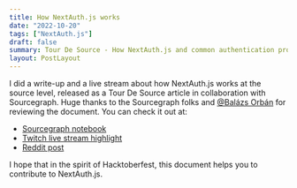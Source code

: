 ```yaml
---
title: How NextAuth.js works
date: "2022-10-20"
tags: ["NextAuth.js"]
draft: false
summary: Tour De Source - How NextAuth.js and common authentication protocols work
layout: PostLayout
---
```


I did a write-up and a live stream about how NextAuth.js works at the source level, released as a Tour De Source article in collaboration with Sourcegraph.
Huge thanks to the Sourcegraph folks and [@Balázs Orbán](https://twitter.com/balazsorban44) for reviewing the document. You can check it out at:

- [Sourcegraph notebook](https://sourcegraph.com/notebooks/Tm90ZWJvb2s6MTc2MQ==)
- [Twitch live stream highlight](https://www.twitch.tv/videos/1627753164)
- [Reddit post](https://www.reddit.com/r/nextjs/comments/y86b8o/how_nextauthjs_and_auth_protocols_work/?utm_source=share&utm_medium=web2x&context=3)

I hope that in the spirit of Hacktoberfest, this document helps you to contribute to NextAuth.js.
